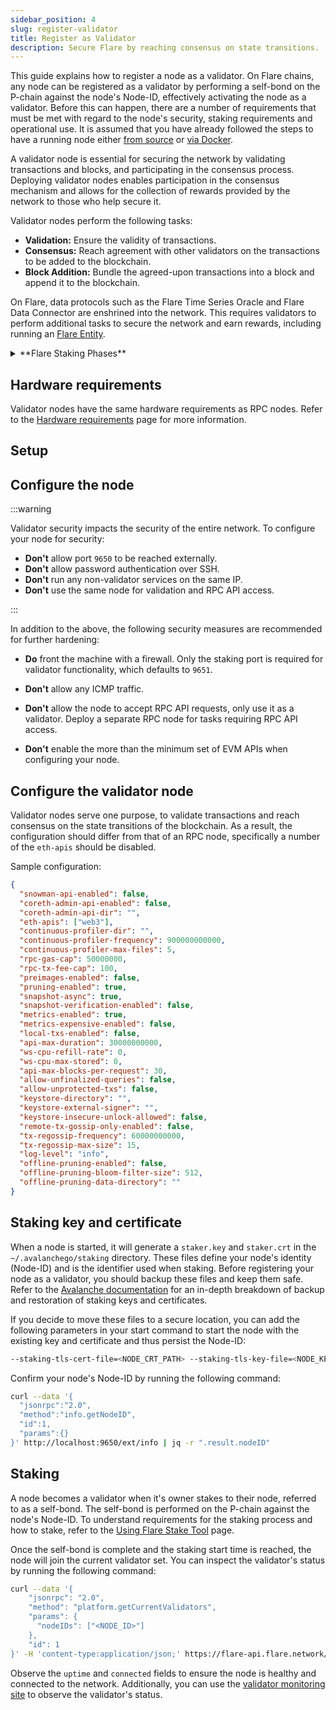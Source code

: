 ```yaml
---
sidebar_position: 4
slug: register-validator
title: Register as Validator
description: Secure Flare by reaching consensus on state transitions.
---
```



This guide explains how to register a node as a validator.
On Flare chains, any node can be registered as a validator by performing a self-bond on the P-chain against the node's Node-ID, effectively activating the node as a validator.
Before this can happen, there are a number of requirements that must be met with regard to the node's security, staking requirements and operational use.
It is assumed that you have already followed the steps to have a running node either [from source](/run-node/from-source) or [via Docker](/run-node/using-docker).

A validator node is essential for securing the network by validating transactions and blocks, and participating in the consensus process.
Deploying validator nodes enables participation in the consensus mechanism and allows for the collection of rewards provided by the network to those who help secure it.

Validator nodes perform the following tasks:

- **Validation:** Ensure the validity of transactions.
- **Consensus:** Reach agreement with other validators on the transactions to be added to the blockchain.
- **Block Addition:** Bundle the agreed-upon transactions into a block and append it to the blockchain.

On Flare, data protocols such as the Flare Time Series Oracle and Flare Data Connector are enshrined into the network.
This requires validators to perform additional tasks to secure the network and earn rewards, including running an [Flare Entity](/run-node/flare-entity).

<details>
<summary>**Flare Staking Phases**</summary>

Deployment will occur in three phases, during which:

1. Infrastructure entities will be progressively on-boarded to ensure the network remains operational.
2. Current FTSO data providers must build a minimum stake to function as validators.
3. Existing validators need to enhance their capabilities to become data providers.

Each phase will gradually relinquish control, allowing the network to validate independently of the Flare Foundation.

**Launch (Jul 2022)**

At network launch, 20 validators had their node IDs hard-coded into the client software, preventing other validators from participating. The Flare Foundation managed these nodes and gradually reassigned 16 of them to 4 external entities to increase decentralization. These entities, known as professional validators, are experienced infrastructure providers managing blockchain nodes. During this period, FTSO data providers operated entirely independently of validators.

**Phase 1 (July 2023)**

A network fork enabled Avalanche's proof-of-stake mechanism, opening validation to everyone. Simultaneously, all stakes from the original validators expired. The Flare Foundation loaned all the stakes for the initial validators, maintaining the distribution of validation power while testing proof-of-stake. After some FTSO data providers completed a KYC process, the Flare Foundation loaned them funds to deploy validation nodes and act as validators.

Since staking occurs on the P-chain, staked tokens cannot access rewards managed by smart contracts on the C-chain. To address this, a communication mechanism between the two chains is being developed. All staking rewards are manually calculated offchain and then distributed onchain. These calculations will initially be private for fine-tuning and will become public in Phase 2 for verification.

**Phase 2 (Oct 2023, current)**

Once FTSO data providers have gathered enough stake to ensure the network's continued operation, all stakes loaned by the Flare Foundation to the launch validators will be withdrawn.
Professional validators are expected to cease operations unless they provide their own stake. The Flare Foundation might delegate stake to KYC-verified FTSO data providers to help initiate the system. This process, known as stake boosting, will run for a limited time. Staked funds can earn [FlareDrops](https://flare.network/flaredrop-guide/) and participate in governance but not earn [FTSO](https://flare.network/ftso/) delegation rewards.

Staking rewards will:

- Consider validator uptime and staked amount, which is publicly monitored.
- Require that the validator is also an FTSO data provider consistently rewarded for accurate prices.
- Be manually calculated offchain using a public script and then distributed onchain.

**Phase 3**

Once secure communication between the P- and C-chains is established, staking rewards will be managed entirely onchain.
The goal is for funds staked on the P-chain to have the same rights as wrapped FLR on the C-chain, enabling them to earn [FTSO](https://flare.network/ftso/) rewards, [FlareDrops](https://flare.network/flaredrop-guide/), and participate in governance.

**Summary of Phases**

|                                                   | Launch | Phase 1 | Phase 2\* | Phase 3 |
| ------------------------------------------------- | :----: | :-----: | :-------: | :-----: |
| Validation open to everybody                      |   ❌   |   ✅    |    ✅     |   ✅    |
| Validators must provide own stake                 |   ❌   |   ❌    |    ✅     |   ✅    |
| Validators must be data providers to earn rewards |   ❌   |   ❌    |    ✅     |   ✅    |
| Locked stake can earn staking rewards             |   ❌   |   ❌    |    ✅     |   ✅    |
| Staking rewards are handled onchain               |   ❌   |   ❌    |    ❌     |   ✅    |
| Same rights for staked and wrapped tokens         |   ❌   |   ❌    |    ❌     |   ✅    |

\*Current Phase

</details>

## Hardware requirements

Validator nodes have the same hardware requirements as RPC nodes.
Refer to the [Hardware requirements](/run-node/hardware-requirements) page for more information.

## Setup

## Configure the node

:::warning

Validator security impacts the security of the entire network.
To configure your node for security:

- **Don't** allow port `9650` to be reached externally.
- **Don't** allow password authentication over SSH.
- **Don't** run any non-validator services on the same IP.
- **Don't** use the same node for validation and RPC API access.

:::

In addition to the above, the following security measures are recommended for further hardening:

- **Do** front the machine with a firewall. Only the staking port is required for validator functionality, which defaults to `9651`.

- **Don't** allow any ICMP traffic.

- **Don't** allow the node to accept RPC API requests, only use it as a validator. Deploy a separate RPC node for tasks requiring RPC API access.

- **Don't** enable the more than the minimum set of EVM APIs when configuring your node.

## Configure the validator node

Validator nodes serve one purpose, to validate transactions and reach consensus on the state transitions of the blockchain.
As a result, the configuration should differ from that of an RPC node, specifically a number of the `eth-apis` should be disabled.

Sample configuration:

```json title="config.json"
{
  "snowman-api-enabled": false,
  "coreth-admin-api-enabled": false,
  "coreth-admin-api-dir": "",
  "eth-apis": ["web3"],
  "continuous-profiler-dir": "",
  "continuous-profiler-frequency": 900000000000,
  "continuous-profiler-max-files": 5,
  "rpc-gas-cap": 50000000,
  "rpc-tx-fee-cap": 100,
  "preimages-enabled": false,
  "pruning-enabled": true,
  "snapshot-async": true,
  "snapshot-verification-enabled": false,
  "metrics-enabled": true,
  "metrics-expensive-enabled": false,
  "local-txs-enabled": false,
  "api-max-duration": 30000000000,
  "ws-cpu-refill-rate": 0,
  "ws-cpu-max-stored": 0,
  "api-max-blocks-per-request": 30,
  "allow-unfinalized-queries": false,
  "allow-unprotected-txs": false,
  "keystore-directory": "",
  "keystore-external-signer": "",
  "keystore-insecure-unlock-allowed": false,
  "remote-tx-gossip-only-enabled": false,
  "tx-regossip-frequency": 60000000000,
  "tx-regossip-max-size": 15,
  "log-level": "info",
  "offline-pruning-enabled": false,
  "offline-pruning-bloom-filter-size": 512,
  "offline-pruning-data-directory": ""
}
```

## Staking key and certificate

When a node is started, it will generate a `staker.key` and `staker.crt` in the `~/.avalanchego/staking` directory.
These files define your node's identity (Node-ID) and is the identifier used when staking.
Before registering your node as a validator, you should backup these files and keep them safe.
Refer to the [Avalanche documentation](https://build.avax.network/docs/nodes/maintain/backup-restore) for an in-depth breakdown of backup and restoration of staking keys and certificates.

If you decide to move these files to a secure location, you can add the following parameters in your start command to start the node with the existing key and certificate and thus persist the Node-ID:

```bash
--staking-tls-cert-file=<NODE_CRT_PATH> --staking-tls-key-file=<NODE_KEY_PATH>
```

Confirm your node's Node-ID by running the following command:

```bash
curl --data '{
  "jsonrpc":"2.0",
  "method":"info.getNodeID",
  "id":1,
  "params":{}
}' http://localhost:9650/ext/info | jq -r ".result.nodeID"
```

## Staking

A node becomes a validator when it's owner stakes to their node, referred to as a self-bond.
The self-bond is performed on the P-chain against the node's Node-ID.
To understand requirements for the staking process and how to stake, refer to the [Using Flare Stake Tool](/network/guides/using-flare-stake-tool) page.

Once the self-bond is complete and the staking start time is reached, the node will join the current validator set.
You can inspect the validator's status by running the following command:

```bash
curl --data '{
    "jsonrpc": "2.0",
    "method": "platform.getCurrentValidators",
    "params": {
      "nodeIDs": ["<NODE_ID>"]
    },
    "id": 1
}' -H 'content-type:application/json;' https://flare-api.flare.network/ext/P | jq
```

Observe the `uptime` and `connected` fields to ensure the node is healthy and connected to the network.
Additionally, you can use the [validator monitoring site](https://flare-validators.flare.network/) to observe the validator's status.
